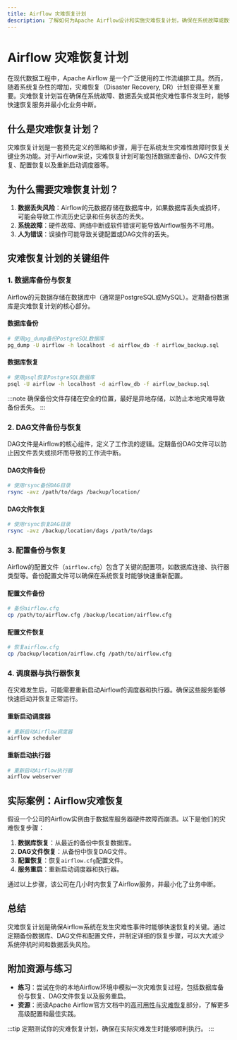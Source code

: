 ```yaml
---
title: Airflow 灾难恢复计划
description: 了解如何为Apache Airflow设计和实施灾难恢复计划，确保在系统故障或数据丢失时能够快速恢复。
---
```


# Airflow 灾难恢复计划

在现代数据工程中，Apache Airflow 是一个广泛使用的工作流编排工具。然而，随着系统复杂性的增加，灾难恢复（Disaster Recovery, DR）计划变得至关重要。灾难恢复计划旨在确保在系统故障、数据丢失或其他灾难性事件发生时，能够快速恢复服务并最小化业务中断。

## 什么是灾难恢复计划？

灾难恢复计划是一套预先定义的策略和步骤，用于在系统发生灾难性故障时恢复关键业务功能。对于Airflow来说，灾难恢复计划可能包括数据库备份、DAG文件恢复、配置恢复以及重新启动调度器等。

## 为什么需要灾难恢复计划？

1. **数据丢失风险**：Airflow的元数据存储在数据库中，如果数据库丢失或损坏，可能会导致工作流历史记录和任务状态的丢失。
2. **系统故障**：硬件故障、网络中断或软件错误可能导致Airflow服务不可用。
3. **人为错误**：误操作可能导致关键配置或DAG文件的丢失。

## 灾难恢复计划的关键组件

### 1. 数据库备份与恢复

Airflow的元数据存储在数据库中（通常是PostgreSQL或MySQL）。定期备份数据库是灾难恢复计划的核心部分。

#### 数据库备份

```bash
# 使用pg_dump备份PostgreSQL数据库
pg_dump -U airflow -h localhost -d airflow_db -f airflow_backup.sql
```

#### 数据库恢复

```bash
# 使用psql恢复PostgreSQL数据库
psql -U airflow -h localhost -d airflow_db -f airflow_backup.sql
```

:::note
确保备份文件存储在安全的位置，最好是异地存储，以防止本地灾难导致备份丢失。
:::

### 2. DAG文件备份与恢复

DAG文件是Airflow的核心组件，定义了工作流的逻辑。定期备份DAG文件可以防止因文件丢失或损坏而导致的工作流中断。

#### DAG文件备份

```bash
# 使用rsync备份DAG目录
rsync -avz /path/to/dags /backup/location/
```

#### DAG文件恢复

```bash
# 使用rsync恢复DAG目录
rsync -avz /backup/location/dags /path/to/dags
```

### 3. 配置备份与恢复

Airflow的配置文件（`airflow.cfg`）包含了关键的配置项，如数据库连接、执行器类型等。备份配置文件可以确保在系统恢复时能够快速重新配置。

#### 配置文件备份

```bash
# 备份airflow.cfg
cp /path/to/airflow.cfg /backup/location/airflow.cfg
```

#### 配置文件恢复

```bash
# 恢复airflow.cfg
cp /backup/location/airflow.cfg /path/to/airflow.cfg
```

### 4. 调度器与执行器恢复

在灾难发生后，可能需要重新启动Airflow的调度器和执行器。确保这些服务能够快速启动并恢复正常运行。

#### 重新启动调度器

```bash
# 重新启动Airflow调度器
airflow scheduler
```

#### 重新启动执行器

```bash
# 重新启动Airflow执行器
airflow webserver
```

## 实际案例：Airflow灾难恢复

假设一个公司的Airflow实例由于数据库服务器硬件故障而崩溃。以下是他们的灾难恢复步骤：

1. **数据库恢复**：从最近的备份中恢复数据库。
2. **DAG文件恢复**：从备份中恢复DAG文件。
3. **配置恢复**：恢复`airflow.cfg`配置文件。
4. **服务重启**：重新启动调度器和执行器。

通过以上步骤，该公司在几小时内恢复了Airflow服务，并最小化了业务中断。

## 总结

灾难恢复计划是确保Airflow系统在发生灾难性事件时能够快速恢复的关键。通过定期备份数据库、DAG文件和配置文件，并制定详细的恢复步骤，可以大大减少系统停机时间和数据丢失风险。

## 附加资源与练习

- **练习**：尝试在你的本地Airflow环境中模拟一次灾难恢复过程，包括数据库备份与恢复、DAG文件恢复以及服务重启。
- **资源**：阅读Apache Airflow官方文档中的[高可用性与灾难恢复](https://airflow.apache.org/docs/apache-airflow/stable/concepts/high-availability.html)部分，了解更多高级配置和最佳实践。

:::tip
定期测试你的灾难恢复计划，确保在实际灾难发生时能够顺利执行。
:::
